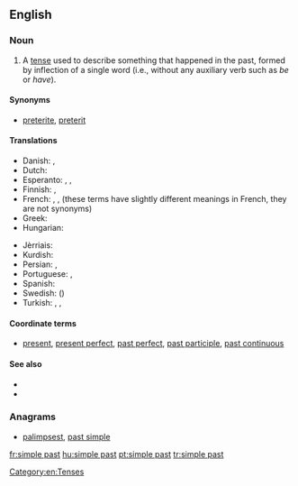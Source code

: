 ==English==

===Noun===
{{en-noun|head=[[simple]] [[past]]}}

# {{context|grammar|lang=en}} A [[tense]] used to describe something that happened in the past, formed by inflection of a single word (i.e., without any auxiliary verb such as ''be'' or ''have'').

====Synonyms====
* {{sense|grammar}} [[preterite]], [[preterit]]

====Translations====
{{trans-top|the simple past}}
* Danish: {{t+|da|præteritum}}, {{t+|da|datid}}
* Dutch: {{t-|nl|onvoltooid verleden tijd|m}}
* Esperanto: {{t-|eo|estinteco}}, {{t-|eo|estinto}}, {{t-|eo|preterito}}
* Finnish: {{t+|fi|imperfekti}}, {{t+|fi|preteriti}}
* French: {{t+|fr|passé|m}}, {{t+|fr|imparfait|m}}, {{t+|fr|passé simple|m}} (these terms have slightly different meanings in French, they are not synonyms)
* Greek: {{t+|el|αόριστος|m|tr=aóristos}}
* Hungarian: {{t-|hu|egyszerű múlt}}
{{trans-mid}}
* Jèrriais: {{tø|roa-jer|sîmpl'ye pâssé|m}}
* Kurdish: {{t+|ku|dema borî|f|sc=ku-Arab}}
* Persian: {{t-|fa|ماضی ساده|tr=mâzi-e sâde|sc=fa-Arab}}, {{t-|fa|گذشته ساده|tr=gozašte-ye sâde|sc=fa-Arab}}
* Portuguese: {{t+|pt|pretérito perfeito|m}},  {{t+|pt|pretérito perfeito simples|m}}
* Spanish: {{t+|es|pretérito}}
* Swedish: {{t+|sv|preteritum}} ({{t-|sv|imperfekt}})
* Turkish: {{t+|tr|geçmiş zaman}},  {{t-|tr|-di'li geçmiş zaman}},  {{t-|tr|geçmiş zamanın hikayesi}}
{{trans-bottom}}

====Coordinate terms====
* {{sense|grammatical tense}} [[present]], [[present perfect]], [[past perfect]], [[past participle]], [[past continuous]]

====See also====
* {{pedia|Simple past (English)}}
* {{pedia|Preterite}}

===Anagrams===
* [[palimpsest#English|palimpsest]], [[past simple#English|past simple]]

[[Category:en:Tenses]]

[[fr:simple past]]
[[hu:simple past]]
[[pt:simple past]]
[[tr:simple past]]